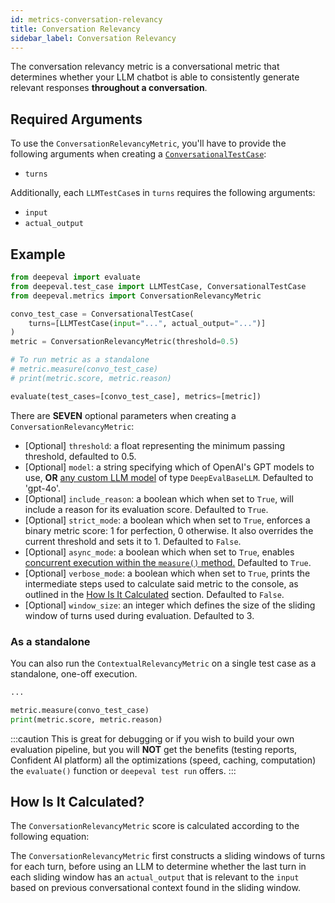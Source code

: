 ```yaml
---
id: metrics-conversation-relevancy
title: Conversation Relevancy
sidebar_label: Conversation Relevancy
---
```



The conversation relevancy metric is a conversational metric that determines whether your LLM chatbot is able to consistently generate relevant responses **throughout a conversation**.

## Required Arguments

To use the `ConversationRelevancyMetric`, you'll have to provide the following arguments when creating a [`ConversationalTestCase`](/docs/evaluation-test-cases#conversational-test-case):

- `turns`

Additionally, each `LLMTestCase`s in `turns` requires the following arguments:

- `input`
- `actual_output`

## Example

```python
from deepeval import evaluate
from deepeval.test_case import LLMTestCase, ConversationalTestCase
from deepeval.metrics import ConversationRelevancyMetric

convo_test_case = ConversationalTestCase(
    turns=[LLMTestCase(input="...", actual_output="...")]
)
metric = ConversationRelevancyMetric(threshold=0.5)

# To run metric as a standalone
# metric.measure(convo_test_case)
# print(metric.score, metric.reason)

evaluate(test_cases=[convo_test_case], metrics=[metric])
```

There are **SEVEN** optional parameters when creating a `ConversationRelevancyMetric`:

- [Optional] `threshold`: a float representing the minimum passing threshold, defaulted to 0.5.
- [Optional] `model`: a string specifying which of OpenAI's GPT models to use, **OR** [any custom LLM model](/docs/metrics-introduction#using-a-custom-llm) of type `DeepEvalBaseLLM`. Defaulted to 'gpt-4o'.
- [Optional] `include_reason`: a boolean which when set to `True`, will include a reason for its evaluation score. Defaulted to `True`.
- [Optional] `strict_mode`: a boolean which when set to `True`, enforces a binary metric score: 1 for perfection, 0 otherwise. It also overrides the current threshold and sets it to 1. Defaulted to `False`.
- [Optional] `async_mode`: a boolean which when set to `True`, enables [concurrent execution within the `measure()` method.](/docs/metrics-introduction#measuring-metrics-in-async) Defaulted to `True`.
- [Optional] `verbose_mode`: a boolean which when set to `True`, prints the intermediate steps used to calculate said metric to the console, as outlined in the [How Is It Calculated](#how-is-it-calculated) section. Defaulted to `False`.
- [Optional] `window_size`: an integer which defines the size of the sliding window of turns used during evaluation. Defaulted to 3.

### As a standalone

You can also run the `ContextualRelevancyMetric` on a single test case as a standalone, one-off execution.

```python
...

metric.measure(convo_test_case)
print(metric.score, metric.reason)
```

:::caution
This is great for debugging or if you wish to build your own evaluation pipeline, but you will **NOT** get the benefits (testing reports, Confident AI platform) all the optimizations (speed, caching, computation) the `evaluate()` function or `deepeval test run` offers.
:::

## How Is It Calculated?

The `ConversationRelevancyMetric` score is calculated according to the following equation:

<Equation formula="\text{Conversation Relevancy} = \frac{\text{Number of Turns with Relevant Actual Outputs}}{\text{Total Number of Turns}}" />

The `ConversationRelevancyMetric` first constructs a sliding windows of turns for each turn, before using an LLM to determine whether the last turn in each sliding window has an `actual_output` that is relevant to the `input` based on previous conversational context found in the sliding window.

